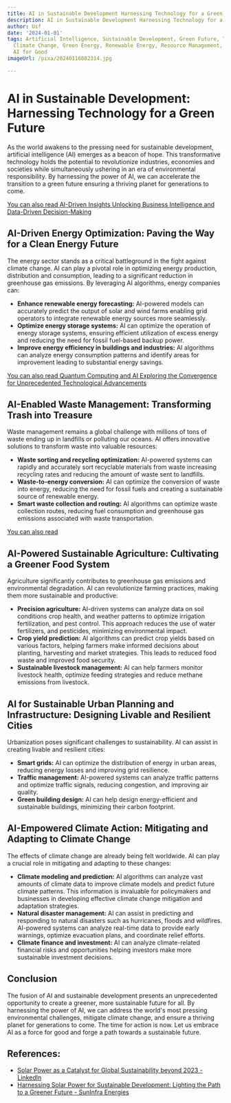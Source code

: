 ```yaml
---
title: AI in Sustainable Development Harnessing Technology for a Green Future
description: AI in Sustainable Development Harnessing Technology for a Green Future
author: Usf
date: '2024-01-01'
tags: Artificial Intelligence, Sustainable Development, Green Future, Technology,
  Climate Change, Green Energy, Renewable Energy, Resource Management, Smart Cities,
  AI for Good
imageUrl: /pixa/20240116082314.jpg

---
```

# AI in Sustainable Development: Harnessing Technology for a Green Future

As the world awakens to the pressing need for  sustainable development, artificial intelligence (AI)  emerges as a beacon of hope. This transformative technology holds the potential to revolutionize industries, economies  and societies while simultaneously ushering  in an era of environmental  responsibility. By harnessing the power of AI, we can accelerate the transition to a green  future ensuring a thriving planet for generations to  come.

[You can also read  AI-Driven Insights Unlocking Business Intelligence and Data-Driven Decision-Making](AI-Driven%20Insights%20Unlocking%20Business%20Intelligence%20and%20Data-Driven%20Decision-Making)


## AI-Driven Energy Optimization: Paving  the Way  for a Clean Energy Future

The energy sector stands as a critical battleground in the fight against climate change. AI can play a pivotal role in optimizing energy production, distribution and consumption, leading to a significant reduction in greenhouse gas emissions. By leveraging AI algorithms, energy companies can:

- **Enhance  renewable energy forecasting:** AI-powered models can accurately predict the  output of solar and wind farms enabling grid operators to  integrate renewable energy sources more seamlessly.
- **Optimize energy storage systems:** AI can optimize the operation of energy storage systems, ensuring efficient utilization of excess energy and reducing the need  for fossil fuel-based backup power.
- **Improve energy efficiency in buildings and industries:**  AI algorithms can analyze  energy consumption patterns and  identify areas for improvement leading to substantial energy savings.

[You can also read Quantum Computing and AI Exploring the Convergence  for Unprecedented  Technological Advancements](Quantum%20Computing%20and%20AI%20Exploring%20the%20Convergence%20for%20Unprecedented%20Technological%20Advancements)


## AI-Enabled Waste Management: Transforming Trash into Treasure

Waste management remains a global challenge with millions of tons of  waste ending up in landfills  or polluting our oceans. AI offers  innovative solutions to transform waste into valuable resources:

- **Waste sorting and recycling optimization:** AI-powered systems can rapidly and accurately sort recyclable materials from waste increasing recycling rates and reducing  the amount  of waste sent to landfills.
- **Waste-to-energy conversion:**  AI can optimize the conversion of  waste into energy, reducing  the need for fossil fuels and creating a  sustainable source  of  renewable energy.
- **Smart waste collection  and  routing:**  AI algorithms can optimize waste collection routes, reducing fuel consumption  and greenhouse gas emissions associated with waste transportation.

[You can also read ]()


## AI-Powered Sustainable Agriculture: Cultivating a Greener Food System

Agriculture significantly contributes to greenhouse gas emissions and environmental degradation. AI can revolutionize  farming practices, making them more sustainable and productive:

- **Precision agriculture:**  AI-driven systems can analyze data on soil conditions crop  health, and weather patterns to optimize irrigation fertilization, and pest control. This approach reduces the use of water  fertilizers, and pesticides, minimizing environmental impact.
- **Crop yield prediction:** AI algorithms can predict crop  yields based on various factors,  helping  farmers  make informed decisions about planting, harvesting  and market strategies. This leads to reduced food waste and improved food security.
- **Sustainable livestock management:** AI can help farmers monitor livestock health, optimize feeding  strategies and reduce methane emissions from livestock.

## AI for Sustainable Urban Planning and  Infrastructure: Designing Livable and Resilient Cities

Urbanization poses significant challenges to sustainability. AI can assist in creating livable and resilient cities:

- **Smart grids:** AI can optimize the distribution  of energy  in urban areas, reducing energy losses and  improving grid resilience.
- **Traffic management:** AI-powered  systems can analyze traffic patterns and optimize traffic signals, reducing congestion, and improving air quality.
- **Green  building design:** AI can help  design energy-efficient and sustainable buildings, minimizing their carbon footprint.

## AI-Empowered Climate Action: Mitigating  and Adapting to Climate Change

The effects of climate change  are already being felt worldwide. AI can play  a crucial role in mitigating and adapting to  these changes:

- **Climate modeling and prediction:** AI algorithms can analyze vast amounts of climate data  to improve climate models and predict  future climate patterns. This information is invaluable for policymakers and businesses in developing effective climate change mitigation and adaptation strategies.
- **Natural disaster management:** AI can assist in predicting and responding to  natural disasters such as hurricanes, floods and wildfires. AI-powered systems can analyze real-time data  to provide early warnings, optimize evacuation plans, and coordinate relief efforts.
- **Climate  finance and investment:** AI can analyze climate-related financial risks and opportunities helping investors make  more sustainable investment decisions.

## Conclusion

The  fusion of AI and sustainable  development  presents an unprecedented opportunity to create a greener, more sustainable future  for all. By harnessing the power of AI, we can address the  world's most pressing environmental challenges, mitigate climate change, and ensure a  thriving  planet for generations to come. The time for action  is now. Let  us embrace AI as  a force for good and  forge a path towards a  sustainable future.

## References:
- [Solar Power as a Catalyst for Global Sustainability beyond 2023 - LinkedIn](https://www.linkedin.com/pulse/solar-power-catalyst-global-sustainability-beyond-2023-engineerinc)
- [Harnessing Solar Power for Sustainable Development: Lighting the Path to a Greener Future - SunInfra Energies](https://suninfra.co.in/harnessing-solar-power-for-sustainable-development-lighting-the-path-to-a-greener-future/)
